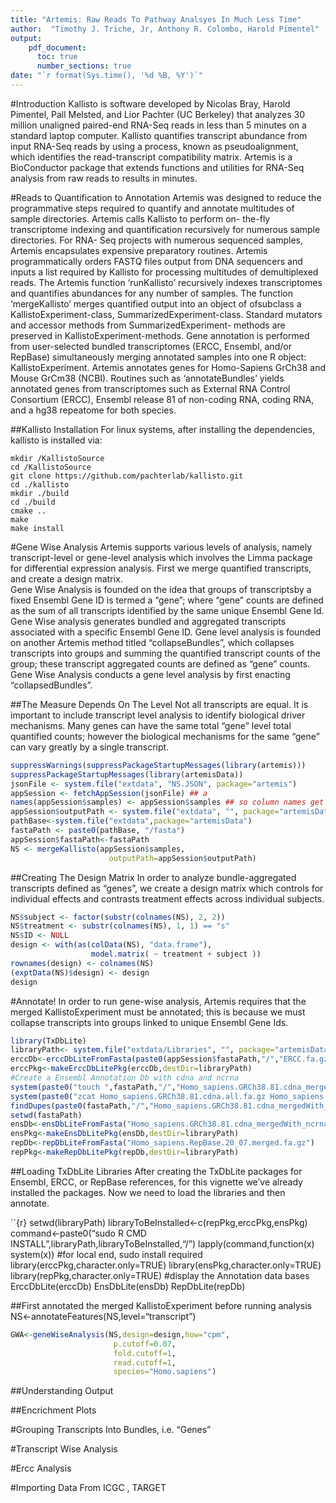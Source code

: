 ```yaml
---
title: "Artemis: Raw Reads To Pathway Analsyes In Much Less Time"
author:  "Timothy J. Triche, Jr, Anthony R. Colombo, Harold Pimentel"
output: 
    pdf_document:
      toc: true
      number_sections: true
date: "`r format(Sys.time(), '%d %B, %Y')`"
---
```

          
#Introduction
Kallisto is software developed by Nicolas Bray, Harold Pimentel, Pall Melsted, and Lior Pachter (UC Berkeley) that analyzes 30 million unaligned paired-end RNA-Seq reads in less than 5 minutes on a standard laptop computer.   Kallisto quantifies transcript abundance from input RNA-Seq reads by using a process, known as pseudoalignment, which identifies the read-transcript compatibility matrix. Artemis is a BioConductor package that extends functions and utilities for RNA-Seq analysis from raw reads to results in minutes.

#Reads to Quantification to Annotation
Artemis was designed to reduce the programmative steps required to quantify and annotate multitudes of sample directories. Artemis calls Kallisto to perform on- the-fly transcriptome indexing and quantification recursively for numerous sample directories. For RNA- Seq projects with numerous sequenced samples, Artemis encapsulates expensive preparatory routines. Artemis programmatically orders FASTQ files output from DNA sequencers and inputs a list required by
Kallisto for processing multitudes of demultiplexed reads. The Artemis function 'runKallisto' recursively indexes transcriptomes and quantifies abundances for any number of samples. The function 'mergeKallisto' merges quantified output into an object of ofsubclass a KallistoExperiment-class, SummarizedExperiment-class. Standard mutators and accessor methods from SummarizedExperiment- methods are preserved in KallistoExperiment-methods. Gene annotation is performed from user-selected bundled transcriptomes (ERCC, Ensembl, and/or
RepBase) simultaneously merging annotated samples into one R object: KallistoExperiment. Artemis annotates genes for Homo-Sapiens GrCh38 and Mouse GrCm38 (NCBI). Routines such as 'annotateBundles' yields annotated genes from transcriptomes such as External RNA Control Consortium (ERCC), Ensembl release 81 of non-coding RNA, coding RNA, and a hg38 repeatome for both species.

##Kallisto Installation
For linux systems, after installing the dependencies, kallisto is installed via:
```
mkdir /KallistoSource           
cd /KallistoSource             
git clone https://github.com/pachterlab/kallisto.git         
cd ./kallisto       
mkdir ./build        
cd ./build       
cmake ..              
make          
make install   
```     

#Gene Wise Analysis
Artemis supports various levels of analysis, namely transcript-level or gene-level analysis which involves the Limma package for differential expression analysis. First we merge quantified transcripts, and create a design matrix.   
  Gene Wise Analysis is founded on the idea that groups of transcriptsby a fixed Ensembl Gene ID is termed a "gene"; where "gene" counts are defined as the sum of all transcripts identified by the same unique Ensembl Gene Id.  Gene Wise analysis generates bundled and aggregated transcripts associated with a specific Ensembl Gene ID.  Gene level analysis is founded on another Artemis method titled "collapseBundles", which collapses transcripts into groups and summing the quantified transcript counts of the group; these transcript aggregated counts are defined as "gene" counts.  Gene Wise Analysis conducts a gene level analysis by first enacting "collapsedBundles".  

 ##The Measure Depends On The Level
   Not all transcripts are equal.  It is important to include transcript level analysis to identify biological driver mechanisms.  Many genes can have the same total "gene" level total quantified counts; however the biological mechanisms for the same "gene" can vary greatly by a single transcript.
 
```r
suppressWarnings(suppressPackageStartupMessages(library(artemis)))    
suppressPackageStartupMessages(library(artemisData))       
jsonFile <- system.file("extdata", "NS.JSON", package="artemis")
appSession <- fetchAppSession(jsonFile) ## a
names(appSession$samples) <- appSession$samples ## so column names get set 
appSession$outputPath <- system.file("extdata", "", package="artemisData")
pathBase<-system.file("extdata",package="artemisData")
fastaPath <- paste0(pathBase, "/fasta")
appSession$fastaPath<-fastaPath
NS <- mergeKallisto(appSession$samples, 
                      outputPath=appSession$outputPath)
```

##Creating The Design Matrix
In order to analyze bundle-aggregated transcripts defined as "genes", we create a design matrix which controls for individual effects and contrasts treatment effects across individual subjects.  

```r
NS$subject <- factor(substr(colnames(NS), 2, 2))
NS$treatment <- substr(colnames(NS), 1, 1) == "s"
NS$ID <- NULL
design <- with(as(colData(NS), "data.frame"),
                  model.matrix( ~ treatment + subject ))
rownames(design) <- colnames(NS)
(exptData(NS)$design) <- design
design
```
#Annotate!
In order to run gene-wise analysis, Artemis requires that the merged KallistoExperiment must be annotated; this is because we must collapse transcripts into groups linked to unique Ensembl Gene Ids.  

```r
library(TxDbLite)
libraryPath<- system.file("extdata/Libraries", "", package="artemisData")
erccDb<-erccDbLiteFromFasta(paste0(appSession$fastaPath,"/","ERCC.fa.gz"))
erccPkg<-makeErccDbLitePkg(erccDb,destDir=libraryPath)
#Create a Ensembl Annotation Db with cdna and ncrna
system(paste0("touch ",fastaPath,"/","Homo_sapiens.GRCh38.81.cdna_mergedWith_ncrna.fa")) 
system(paste0("zcat Homo_sapiens.GRCh38.81.cdna.all.fa.gz Homo_sapiens.GRCh38.81.ncrna.fa.gz >> ",fastaPath,"/","Homo_sapiens.GRCh38.81.cdna_mergedWith_ncrna.fa"))
findDupes(paste0(fastaPath,"/","Homo_sapiens.GRCh38.81.cdna_mergedWith_ncrna.fa")) #should return null.
setwd(fastaPath)
ensDb<-ensDbLiteFromFasta("Homo_sapiens.GRCh38.81.cdna_mergedWith_ncrna.fa")
ensPkg<-makeEnsDbLitePkg(ensDb,destDir=libraryPath)
repDb<-repDbLiteFromFasta("Homo_sapiens.RepBase.20_07.merged.fa.gz")
repPkg<-makeRepDbLitePkg(repDb,destDir=libraryPath)
```
##Loading TxDbLite Libraries
After creating the TxDbLite packages for Ensembl, ERCC, or RepBase references, for this vignette we've already installed the packages.  Now we need to load the libraries and then annotate.

``{r}
setwd(libraryPath)
libraryToBeInstalled<-c(repPkg,erccPkg,ensPkg)
command<-paste0("sudo R CMD INSTALL ",libraryPath,libraryToBeInstalled,"/")
lapply(command,function(x) system(x)) #for local end, sudo install required
library(erccPkg,character.only=TRUE)
library(ensPkg,character.only=TRUE)
library(repPkg,character.only=TRUE)
#display the Annotation data bases
ErccDbLite(erccDb)
EnsDbLite(ensDb)
RepDbLite(repDb)

##First annotated the merged KallistoExperiment before running analysis
NS<-annotateFeatures(NS,level="transcript") 

```r
GWA<-geneWiseAnalysis(NS,design=design,how="cpm",
                       p.cutoff=0.07,
                       fold.cutoff=1,
                       read.cutoff=1,
                       species="Homo.sapiens")
```


##Understanding Output


##Encrichment Plots





#Grouping Transcripts Into Bundles, i.e. "Genes"

#Transcript Wise Analysis



#Ercc Analysis



#Importing Data From ICGC , TARGET


